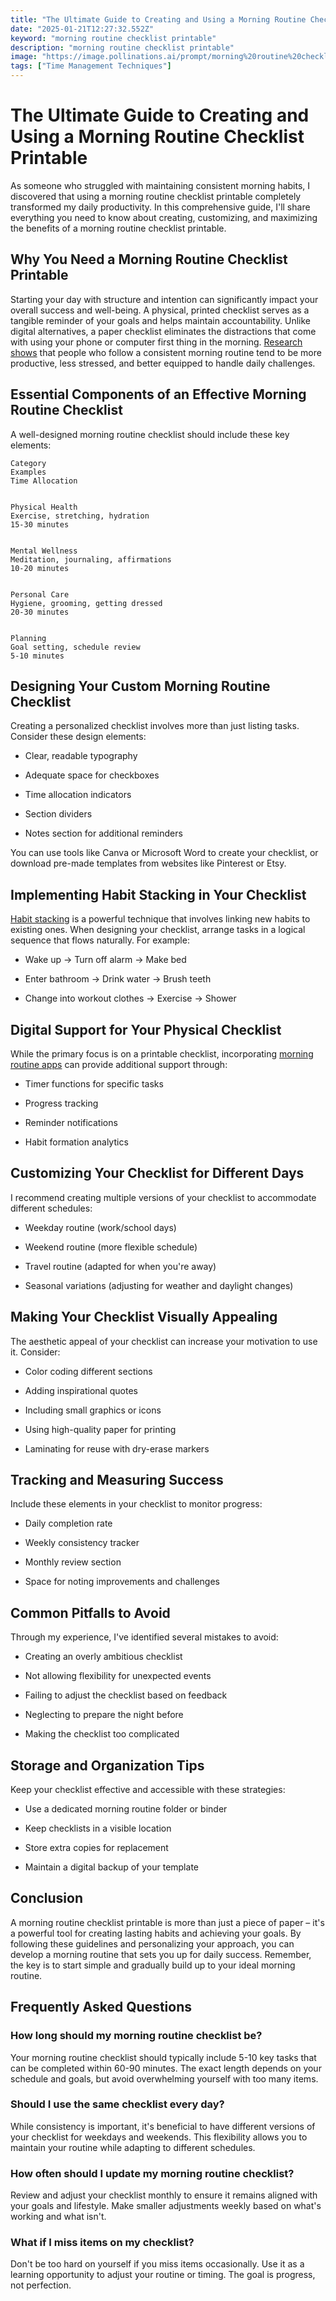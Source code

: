 ```yaml
---
title: "The Ultimate Guide to Creating and Using a Morning Routine Checklist Printable"
date: "2025-01-21T12:27:32.552Z"
keyword: "morning routine checklist printable"
description: "morning routine checklist printable"
image: "https://image.pollinations.ai/prompt/morning%20routine%20checklist%20printable%2C%20realistic%20photo%2C%20high%20quality%2C%204k?width=1024&height=1024&nologo=true"
tags: ["Time Management Techniques"]
---
```


# The Ultimate Guide to Creating and Using a Morning Routine Checklist Printable


As someone who struggled with maintaining consistent morning habits, I discovered that using a morning routine checklist printable completely transformed my daily productivity. In this comprehensive guide, I'll share everything you need to know about creating, customizing, and maximizing the benefits of a morning routine checklist printable.



## Why You Need a Morning Routine Checklist Printable


Starting your day with structure and intention can significantly impact your overall success and well-being. A physical, printed checklist serves as a tangible reminder of your goals and helps maintain accountability. Unlike digital alternatives, a paper checklist eliminates the distractions that come with using your phone or computer first thing in the morning. [Research shows](https://productivityprospect.com/blog/morning-routine-checklist-for-success/) that people who follow a consistent morning routine tend to be more productive, less stressed, and better equipped to handle daily challenges.



## Essential Components of an Effective Morning Routine Checklist


A well-designed morning routine checklist should include these key elements:




  
    Category
    Examples
    Time Allocation
  
  
    Physical Health
    Exercise, stretching, hydration
    15-30 minutes
  
  
    Mental Wellness
    Meditation, journaling, affirmations
    10-20 minutes
  
  
    Personal Care
    Hygiene, grooming, getting dressed
    20-30 minutes
  
  
    Planning
    Goal setting, schedule review
    5-10 minutes
  




## Designing Your Custom Morning Routine Checklist


Creating a personalized checklist involves more than just listing tasks. Consider these design elements:




  - Clear, readable typography

  - Adequate space for checkboxes

  - Time allocation indicators

  - Section dividers

  - Notes section for additional reminders



You can use tools like Canva or Microsoft Word to create your checklist, or download pre-made templates from websites like Pinterest or Etsy.



## Implementing Habit Stacking in Your Checklist


[Habit stacking](https://productivityprospect.com/blog/habit-stacking-morning-routine/) is a powerful technique that involves linking new habits to existing ones. When designing your checklist, arrange tasks in a logical sequence that flows naturally. For example:




  - Wake up → Turn off alarm → Make bed

  - Enter bathroom → Drink water → Brush teeth

  - Change into workout clothes → Exercise → Shower



## Digital Support for Your Physical Checklist


While the primary focus is on a printable checklist, incorporating [morning routine apps](https://productivityprospect.com/blog/best-morning-routine-apps/) can provide additional support through:




  - Timer functions for specific tasks

  - Progress tracking

  - Reminder notifications

  - Habit formation analytics



## Customizing Your Checklist for Different Days


I recommend creating multiple versions of your checklist to accommodate different schedules:




  - Weekday routine (work/school days)

  - Weekend routine (more flexible schedule)

  - Travel routine (adapted for when you're away)

  - Seasonal variations (adjusting for weather and daylight changes)



## Making Your Checklist Visually Appealing


The aesthetic appeal of your checklist can increase your motivation to use it. Consider:




  - Color coding different sections

  - Adding inspirational quotes

  - Including small graphics or icons

  - Using high-quality paper for printing

  - Laminating for reuse with dry-erase markers



## Tracking and Measuring Success


Include these elements in your checklist to monitor progress:




  - Daily completion rate

  - Weekly consistency tracker

  - Monthly review section

  - Space for noting improvements and challenges



## Common Pitfalls to Avoid


Through my experience, I've identified several mistakes to avoid:




  - Creating an overly ambitious checklist

  - Not allowing flexibility for unexpected events

  - Failing to adjust the checklist based on feedback

  - Neglecting to prepare the night before

  - Making the checklist too complicated



## Storage and Organization Tips


Keep your checklist effective and accessible with these strategies:




  - Use a dedicated morning routine folder or binder

  - Keep checklists in a visible location

  - Store extra copies for replacement

  - Maintain a digital backup of your template



## Conclusion


A morning routine checklist printable is more than just a piece of paper – it's a powerful tool for creating lasting habits and achieving your goals. By following these guidelines and personalizing your approach, you can develop a morning routine that sets you up for daily success. Remember, the key is to start simple and gradually build up to your ideal morning routine.



## Frequently Asked Questions


### How long should my morning routine checklist be?

Your morning routine checklist should typically include 5-10 key tasks that can be completed within 60-90 minutes. The exact length depends on your schedule and goals, but avoid overwhelming yourself with too many items.



### Should I use the same checklist every day?

While consistency is important, it's beneficial to have different versions of your checklist for weekdays and weekends. This flexibility allows you to maintain your routine while adapting to different schedules.



### How often should I update my morning routine checklist?

Review and adjust your checklist monthly to ensure it remains aligned with your goals and lifestyle. Make smaller adjustments weekly based on what's working and what isn't.



### What if I miss items on my checklist?

Don't be too hard on yourself if you miss items occasionally. Use it as a learning opportunity to adjust your routine or timing. The goal is progress, not perfection.

